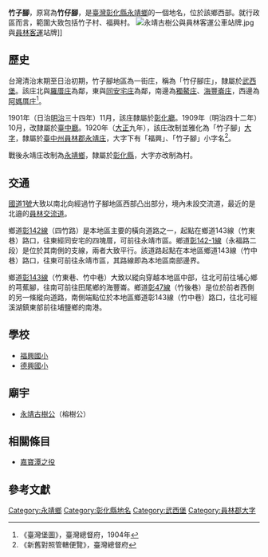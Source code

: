 {{noteTA　
|1 = zh-cn:庄; zh-hk:庄; zh-tw:庄;
}}
'''竹子腳'''，原寫為'''竹仔腳'''，是[[臺灣|臺灣]][[彰化縣|彰化縣]][[永靖鄉|永靖鄉]]的一個地名，位於該鄉西部。就行政區而言，範圍大致包括竹子村、福興村。
[[File:永靖古樹公與員林客運公車站牌.jpg|thumb]]與[[員林客運|員林客運]]站牌]]
==歷史==
台灣清治末期至日治初期，竹子腳地區為一街庄，稱為「竹仔腳庄」，隸屬於[[武西堡|武西堡]]。該庄北與[[羅厝_(彰化縣)|羅厝庄]]為鄰，東與[[同安宅庄|同安宅庄]]為鄰，南邊為[[獨鰲庄|獨鰲庄]]、[[海豐崙_(彰化縣)|海豐崙庄]]，西邊為[[阿媽厝庄|阿媽厝庄]]<ref>《臺灣堡圖》，臺灣總督府，1904年</ref>。

1901年（日治[[明治|明治]]三十四年）11月，該庄隸屬於[[彰化廳|彰化廳]]。1909年（明治四十二年）10月，改隸屬於[[臺中廳|臺中廳]]。1920年（[[大正|大正]]九年），該庄改制並雅化為「竹子腳」[[大字|大字]]，隸屬於[[臺中州|臺中州]][[員林郡|員林郡]][[永靖庄|永靖庄]]，大字下有「福興」、「竹子腳」小字名<ref>《新舊對照管轄便覽》，臺灣總督府</ref>。

戰後永靖庄改制為[[永靖鄉|永靖鄉]]，隸屬於[[彰化縣|彰化縣]]，大字亦改制為村。

==交通==
[[中山高速公路|國道1號]]大致以南北向經過竹子腳地區西部凸出部分，境內未設交流道，最近的是北邉的[[員林交流道|員林交流道]]。

鄉道[[彰142線|彰142線]]（四竹路）是本地區主要的橫向道路之一，起點在鄉道143線（竹東巷）路口，往東經同安宅的四塊厝，可前往永靖市區。鄉道[[彰142-1線|彰142-1線]]（永福路二段）是位於其南側的支線，兩者大致平行。該道路起點在本地區鄉道143線（竹中巷）路口，往東可前往永靖市區，其路線即為本地區南部邊界。

鄉道[[彰143線|彰143線]]（竹東巷、竹中巷）大致以縱向穿越本地區中部，往北可前往埔心鄉的芎蕉腳，往南可前往田尾鄉的海豐崙。鄉道[[彰47線|彰47線]]（竹後巷）是位於前者西側的另一條縱向道路，南側端點位於本地區鄉道彰143線（竹中巷）路口，往北可經溪湖鎮東部前往埔鹽鄉的南港。

==學校==
*[[福興國小|福興國小]]
*[[德興國小|德興國小]]

==廟宇==
*[[永靖古樹公|永靖古樹公]]（榕樹公）

== 相關條目 ==

* [[嘉寶潭之役|嘉寶潭之役]]

==參考文獻==
{{reflist}}

{{員林郡}}

[[Category:永靖鄉|Category:永靖鄉]]
[[Category:彰化縣地名|Category:彰化縣地名]]
[[Category:武西堡|Category:武西堡]]
[[Category:員林郡大字|Category:員林郡大字]]